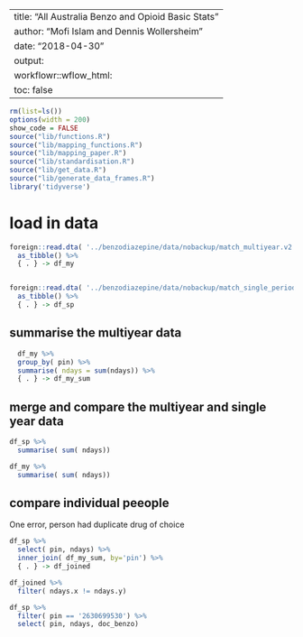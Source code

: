 
---
title: "All Australia Benzo and Opioid Basic Stats"
author:  "Mofi Islam and Dennis Wollersheim "
date: "2018-04-30"
output:
workflowr::wflow_html:
toc: false
---

```r

rm(list=ls())
options(width = 200)
show_code = FALSE
source("lib/functions.R")
source("lib/mapping_functions.R")
source("lib/mapping_paper.R")
source("lib/standardisation.R")
source("lib/get_data.R")
source("lib/generate_data_frames.R")
library('tidyverse')

```

# load in data

```r


foreign::read.dta( '../benzodiazepine/data/nobackup/match_multiyear.v2.dta') %>%
  as_tibble() %>%
  { . } -> df_my


foreign::read.dta( '../benzodiazepine/data/nobackup/match_single_period.v1.dta') %>%
  as_tibble() %>%
  { . } -> df_sp


```


## summarise the multiyear data

```r

  df_my %>%
  group_by( pin) %>%
  summarise( ndays = sum(ndays)) %>%
  { . } -> df_my_sum

```

## merge and compare the multiyear and single year data

```r


df_sp %>%
  summarise( sum( ndays))

df_my %>%
  summarise( sum( ndays))

```

## compare individual peeople
One error, person had duplicate drug of choice

```r

df_sp %>%
  select( pin, ndays) %>%
  inner_join( df_my_sum, by='pin') %>%
  { . } -> df_joined

df_joined %>%
  filter( ndays.x != ndays.y)

df_sp %>%
  filter( pin == '2630699530') %>%
  select( pin, ndays, doc_benzo)


```
